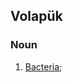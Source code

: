==Volapük==

===Noun===
{{head|vo|plural}}

# [[bacteria|Bacteria]]; {{plural of|bakter|lang=vo|nocat=1}}